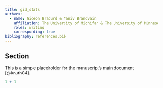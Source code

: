 ```yaml
---
title: gid_stats
authors:
  - name: Gideon Bradurd & Yaniv Brandvain
    affiliation: The University of Michifan & The University of Minnesota
    roles: writing
    corresponding: true
bibliography: references.bib
---
```


## Section

This is a simple placeholder for the manuscript's main document [@knuth84].

```r
1 + 1
```
